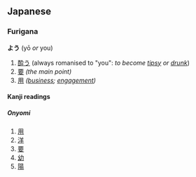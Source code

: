 == Japanese ==
=== Furigana ===
'''よう''' (yō ''or'' you)

# [[酔う]] (always romanised to "you": ''to become [[tipsy]] or [[drunk]]'')
# [[要]] ''(the main point)''
# [[用]] ''([[business]]; [[engagement]])''

==== Kanji readings ====
===== Onyomi =====

# [[用]]
# [[洋]]
# [[要]]
# [[幼]]
# [[陽]]
